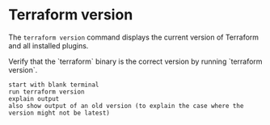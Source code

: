 # Terraform version

The `terraform version` command displays the current version of Terraform and all installed plugins.

<Task id="terraform_version">
  Verify that the `terraform` binary is the correct version by running `terraform version`.
</Task>

```
start with blank terminal
run terraform version
explain output
also show output of an old version (to explain the case where the version might not be latest)
```